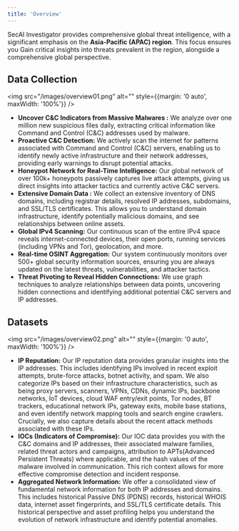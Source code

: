 ```yaml
---
title: 'Overview'
---
```


SecAI Investigator provides comprehensive global threat intelligence, with a significant emphasis on the **Asia-Pacific (APAC) region**. This focus ensures you Gain critical insights into threats prevalent in the region, alongside a comprehensive global perspective.


## Data Collection

<img src="/images/overview01.png" alt="" style={{margin: '0 auto', maxWidth: '100%'}} />

- **Uncover C&C Indicators from Massive Malwares :** We analyze over one million new suspicious files daily, extracting critical information like Command and Control (C&C) addresses used by malware.
- **Proactive C&C Detection:** We actively scan the internet for patterns associated with Command and Control (C&C) servers, enabling us to identify newly active infrastructure and their network addresses, providing early warnings to disrupt potential attacks.
- **Honeypot Network for Real-Time Intelligence:** Our global network of over 100k+ honeypots passively captures live attack attempts, giving us direct insights into attacker tactics and currently active C&C servers.
- **Extensive Domain Data :** We collect an extensive inventory of DNS domains, including registrar details, resolved IP addresses, subdomains, and SSL/TLS certificates. This allows you to understand domain infrastructure, identify potentially malicious domains, and see relationships between online assets.
- **Global IPv4 Scanning:** Our continuous scan of the entire IPv4 space reveals internet-connected devices, their open ports, running services (including VPNs and Tor), geolocation, and more.
- **Real-time OSINT Aggregation:** Our system continuously monitors over 500+ global security information sources, ensuring you are always updated on the latest threats, vulnerabilities, and attacker tactics.
- **Threat Pivoting to Reveal Hidden Connections:** We use graph techniques to analyze relationships between data points, uncovering hidden connections and identifying additional potential C&C servers and IP addresses.

## Datasets

<img src="/images/overview02.png" alt="" style={{margin: '0 auto', maxWidth: '100%'}} />

- **IP Reputation:** Our IP reputation data provides granular insights into the IP addresses. This includes identifying IPs involved in recent exploit attempts, brute-force attacks, botnet activity, and spam. We also categorize IPs based on their infrastructure characteristics, such as being proxy servers, scanners, VPNs, CDNs, dynamic IPs, backbone networks, IoT devices, cloud WAF entry/exit points, Tor nodes, BT trackers, educational network IPs, gateway exits, mobile base stations, and even identify network mapping tools and search engine crawlers. Crucially, we also capture details about the recent attack methods associated with these IPs.
- **IOCs (Indicators of Compromise):** Our IOC data provides you with the C&C domains and IP addresses, their associated malware families, related threat actors and campaigns, attribution to APTs(Advanced Persistent Threats) where applicable, and the hash values of the malware involved in communication. This rich context allows for more effective compromise detection and incident response.
- **Aggregated Network Information:** We offer a consolidated view of fundamental network information for both IP addresses and domains. This includes historical Passive DNS (PDNS) records, historical WHOIS data, internet asset fingerprints, and SSL/TLS certificate details. This historical perspective and asset profiling helps you understand the evolution of network infrastructure and identify potential anomalies.
